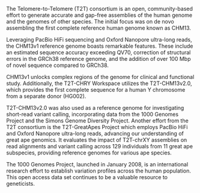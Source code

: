 The Telomere-to-Telomere (T2T) consortium is an open, community-based effort to generate accurate and gap-free assemblies of the human genome and the genomes of other species. The initial focus was on de novo assembling the first complete reference human genome known as CHM13.

Leveraging PacBio HiFi sequencing and Oxford Nanopore ultra-long reads, the CHM13v1 reference genome boasts remarkable features. These include an estimated sequence accuracy exceeding QV70, correction of structural errors in the GRCh38 reference genome, and the addition of over 100 Mbp of novel sequence compared to GRCh38.

CHM13v1 unlocks complex regions of the genome for clinical and functional study. Additionally, the T2T-CHRY Workspace utilizes the T2T-CHM13v2.0, which provides the first complete sequence for a human Y chromosome from a separate donor (HG002).

T2T-CHM13v2.0 was also used as a reference genome for investigating short-read variant calling, incorporating data from the 1000 Genomes Project and the Simons Genome Diversity Project. Another effort from the T2T consortium is the T2T-GreatApes Project which employs PacBio HiFi and Oxford Nanopore ultra-long reads, advancing our understanding of great ape genomics. It evaluates the impact of T2T-chrXY assemblies on read alignments and variant calling across 129 individuals from 11 great ape subspecies, providing reference genomes for various ape species.

The 1000 Genomes Project, launched in January 2008, is an international research effort to establish variation profiles across the human population. This open access data set continues to be a valuable resource to geneticists.

